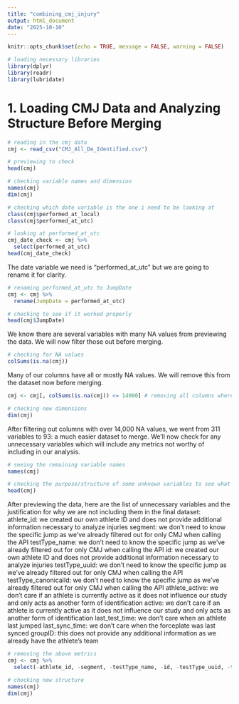 ---
title: "combining_cmj_injury"
output: html_document
date: "2025-10-10"
---

```{r setup, include=FALSE}
knitr::opts_chunk$set(echo = TRUE, message = FALSE, warning = FALSE)
```

```{r setup, include=FALSE}
# loading necessary libraries
library(dplyr)
library(readr)
library(lubridate)
```


# 1. Loading CMJ Data and Analyzing Structure Before Merging
```{r setup, include=FALSE}
# reading in the cmj data
cmj <- read_csv("CMJ_All_De_Identified.csv")

# previewing to check
head(cmj)
```

```{r}
# checking variable names and dimension
names(cmj)
dim(cmj)

# checking which date variable is the one i need to be looking at
class(cmj$performed_at_local)
class(cmj$performed_at_utc)

# looking at performed_at_utc
cmj_date_check <- cmj %>%
  select(performed_at_utc)
head(cmj_date_check)
```

The date variable we need is "performed_at_utc" but we are going to rename it for clarity.
```{r}
# renaming performed_at_utc to JumpDate
cmj <- cmj %>%
  rename(JumpDate = performed_at_utc)

# checking to see if it worked properly
head(cmj$JumpDate)
```

We know there are several variables with many NA values from previewing the data. We will now filter those out before merging. 
```{r}
# checking for NA values
colSums(is.na(cmj))
```

Many of our columns have all or mostly NA values. We will remove this from the dataset now before merging. 
```{r}
cmj <- cmj[, colSums(is.na(cmj)) <= 14000] # removing all columns where there is more than 14000 NA values as this is about half the observations

# checking new dimensions
dim(cmj)
```

After filtering out columns with over 14,000 NA values, we went from 311 variables to 93: a much easier dataset to merge. We'll now check for any unnecessary variables which will include any metrics not worthy of including in our analysis. 
```{r}
# seeing the remaining variable names
names(cmj)

# checking the purpose/structure of some unknown variables to see what else can be dropped before merging
head(cmj)
```

After previewing the data, here are the list of unnecessary variables and the justification for why we are not including them in the final dataset: 
athlete_id: we created our own athlete ID and does not provide additional information necessary to analyze injuries
segment: we don't need to know the specific jump as we've already filtered out for only CMJ when calling the API
testType_name: we don't need to know the specific jump as we've already filtered out for only CMJ when calling the API
id: we created our own athlete ID and does not provide additional information necessary to analyze injuries
testType_uuid: we don't need to know the specific jump as we've already filtered out for only CMJ when calling the API
testType_canonicalId: we don't need to know the specific jump as we've already filtered out for only CMJ when calling the API
athlete_active: we don't care if an athlete is currently active as it does not influence our study and only acts as another form of identification
active: we don't care if an athlete is currently active as it does not influence our study and only acts as another form of identification
last_test_time: we don't care when an athlete last jumped
last_sync_time: we don't care when the forceplate was last synced
groupID: this does not provide any additional information as we already have the athlete's team

```{r}
# removing the above metrics 
cmj <- cmj %>%
  select(-athlete_id, -segment, -testType_name, -id, -testType_uuid, -testType_canonicalId, -athlete_active, -active, -last_test_time, -last_sync_time, -groupID)

# checking new structure
names(cmj)
dim(cmj)
```


